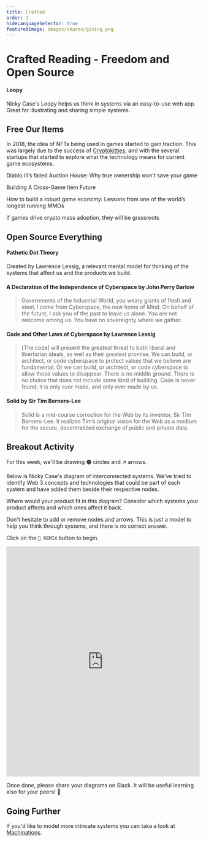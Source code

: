 ```yaml
---
title: Crafted
order: 1
hideLanguageSelector: true
featuredImage: images/shares/giving.png
---
```


# Crafted Reading - Freedom and Open Source

<List>

<Link to="https://ncase.me/loopy/">

#### Loopy
Nicky Case's Loopy helps us think in systems via an easy-to-use web app. Great for illustrating and sharing simple systems.

</Link>

</List>

## Free Our Items

In 2018, the idea of NFTs being used in games started to gain traction. This was largely due to the success of [Cryptokitties](https://www.cryptokitties.co/technical-details), and with the several startups that started to explore what the technology means for current game ecosystems.

<List>

<Link to="https://blog.hoard.exchange/diablo-iiis-failed-auction-house-why-true-ownership-won-t-save-your-game-c6d692b9de1">

Diablo III’s failed Auction House: Why true ownership won’t save your game

</Link>

<Link to="https://medium.com/hackernoon/building-a-cross-game-item-future-3ce16f3aea7c">

Building A Cross-Game Item Future

</Link>

<Link to="https://hackernoon.com/how-to-build-a-robust-game-economy-lessons-from-one-of-the-worlds-longest-running-mmos-426f8fd94f6d">

How to build a robust game economy: Lessons from one of the world’s longest running MMOs

</Link>

<Link to="https://tonysheng.substack.com/p/crypto-adoption-games">

If games drive crypto mass adoption, they will be grassroots

</Link>

</List>

## Open Source Everything

<List>

<Link to="https://en.wikipedia.org/wiki/Pathetic_dot_theory">

#### Pathetic Dot Theory

Created by Lawrence Lessig, a relevant mental model for thinking of the systems that affect us and the products we build.

</Link>

<Link to="https://www.eff.org/cyberspace-independence">

#### A Declaration of the Independence of Cyberspace by John Perry Barlow

> Governments of the Industrial World, you weary giants of flesh and steel, I come from Cyberspace, the new home of Mind. On behalf of the future, I ask you of the past to leave us alone. You are not welcome among us. You have no sovereignty where we gather.

</Link>

<Link to="https://www.socialtext.net/codev2/code_is_law">

#### Code and Other Laws of Cyberspace by Lawrence Lessig

> [The code] will present the greatest threat to both liberal and libertarian ideals, as well as their greatest promise. We can build, or architect, or code cyberspace to protect values that we believe are fundamental. Or we can build, or architect, or code cyberspace to allow those values to disappear. There is no middle ground. There is no choice that does not include some kind of building. Code is never found; it is only ever made, and only ever made by us.

</Link>

<Link to="https://solidproject.org/about">

#### Solid by Sir Tim Berners-Lee

> Solid is a mid-course correction for the Web by its inventor, Sir Tim Berners-Lee. It realizes Tim’s original vision for the Web as a medium for the secure, decentralized exchange of public and private data.

</Link>

</List>

## Breakout Activity

For this week, we'll be drawing 🟠 circles and ↗ arrows. 

Below is Nicky Case's diagram of interconnected systems. We've tried to identify Web 3 concepts and technologies that could be part of each system and have added them beside their respective nodes. 

Where would your product fit in this diagram? Consider which systems your product affects and which ones affect it back.

Don't hesitate to add or remove nodes and arrows. This is just a model to help you think through systems, and there is no correct answer.

Click on the `🔀 REMIX` button to begin. 

<iframe width="100%" height="600" frameborder="0" src="https://ncase.me/loopy/v1.1/?embed=1&data=[[[1,672,551,1,%22Technology%22,4],[2,669,119,1,%22Policy%22,0],[3,395,332,1,%22Culture%22,2],[4,944,330,1,%22Economics%22,3],[5,131,404,1,%22Cryptoart%22,2],[6,282,397,1,%22Social%2520Tokens%22,2],[7,253,540,1,%22Sustainability%22,2],[8,215,251,1,%22Memes%22,2],[9,838,70,1,%22Smart%2520Contracts%22,0],[10,494,75,1,%22Regulation%22,0],[11,1016,144,1,%22OS%2520Foundations%22,0],[12,326,133,1,%22DAOs%22,0],[13,1208,370,1,%22Discoverability%22,3],[14,1089,281,1,%22Gamification%22,3],[15,541,619,1,%22Blockchains%22,4],[16,813,622,1,%22Decentralized%2520Storage%22,4],[17,1153,582,1,%22DeFi%22,3],[18,1054,440,1,%22Radical%2520Economics%22,3],[19,415,533,1,%22Zero%2520Knowledge%22,4],[20,942,543,1,%22Protocols%22,4]],[[1,2,61,1,0],[2,1,49,1,0],[3,2,58,1,0],[2,3,37,1,0],[3,1,-60,1,0],[1,3,-53,1,0],[1,4,-69,1,0],[1,4,40,1,0],[4,2,39,1,0],[2,4,57,1,0],[3,4,-49,1,0],[4,3,-55,1,0]],[],20%5D"></iframe>

Once done, please share your diagrams on Slack. It will be useful learning also for your peers! 🙌

## Going Further

If you'd like to model more intricate systems you can taka a look at [Machinations](/track-gaming/module-3/curated/#machinations).

